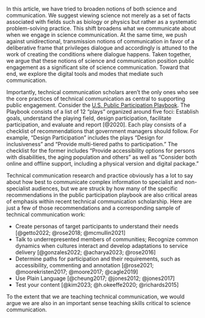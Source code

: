 
In this article, we have tried to broaden notions of both science and communication. We suggest viewing science not merely as a set of facts associated with fields such as biology or physics but rather as a systematic problem-solving practice. This shift broadens what we communicate about when we engage in science communication. At the same time, we push against unidirectional, transmission notions of communication in favor of a deliberative frame that privileges dialogue and accordingly is attuned to the work of creating the conditions where dialogue happens. Taken together, we argue that these notions of science and communication position public engagement as a significant site of science communication. Toward that end, we explore the digital tools and modes that mediate such communication.  

Importantly, technical communication scholars aren’t the only ones who see the core practices of technical communication as central to supporting public engagement. Consider the [U.S. Public Participation Playbook](https://digital.gov/guides/public-participation/). The Playbook consists of a list of 12 "plays" organized around five foci: Establish goals, understand the playing field, design participation, facilitate participation, and evaluate and report [@2020]. Each play consists of a checklist of recommendations that government managers should follow. For example, “Design Participation” includes the plays “Design for inclusiveness” and “Provide multi-tiered paths to participation.” The checklist for the former includes “Provide accessibility options for persons with disabilities, the aging population and others” as well as “Consider both online and offline support, including a physical version and digital package.”

Technical communication research and practice obviously has a lot to say about how best to communicate complex information to specialist and non-specialist audiences, but we are struck by how many of the specific recommendations in the public participation playbook are also critical areas of emphasis within recent technical communication scholarship. Here are just a few of those recommendations and a corresponding sample of technical communication work:

* Create personas of target participants to understand their needs [@getto2022; @rose2018; @mcmullin2021]
* Talk to underrepresented members of communities; Recognize common dynamics when cultures interact and develop adaptations to service delivery [@gonzales2022; @acharya2023; @rose2016]
* Determine paths for participation and their requirements, such as accessibility, commenting and annotation [@rose2021; @moorekristen2017; @moore2017; @cagle2019]
* Use Plain Language [@cheung2017; @jones2012; @jones2017]
* Test your content [@kim2023; @h.okeeffe2020; @richards2015]

To the extent that we are teaching technical communication, we would argue we are also in an important sense teaching skills critical to science communication. 
